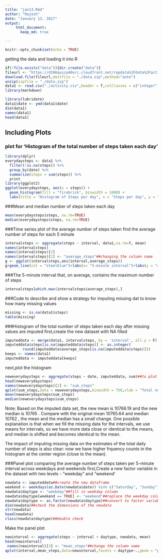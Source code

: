 ```yaml
---
title: "jan13.Rmd"
author: "Rajesh"
date: "January 13, 2017"
output:
     html_document:
       keep_md: true

---
```


```r
knitr::opts_chunk$set(echo = TRUE)
```

getting the data and loading it into R

```r
if(!file.exists("data")){dir.create("data")}
fileurl <- "https://d396qusza40orc.cloudfront.net/repdata%2Fdata%2Factivity.zip"
download.file(fileurl,destfile = "./data.zip",method="auto")
unzip(zipfile = "./data.zip")
data1 <- read.csv("./activity.csv",header = T,colClasses = c("integer", "character", "integer"),na.strings="NA")
library(markdown)
```

```r
library(lubridate)
data1$date <- ymd(data1$date)
dim(data1)
names(data1)
head(data1)
```


## Including Plots

### plot for 'Histogram of the total number of steps taken each day'
```r
library(dplyr)
everydaysteps <- data1 %>%
  filter(!is.na(steps)) %>%
  group_by(date) %>%
  summarize(steps = sum(steps)) %>%
  print
library(ggplot2)
ggplot(everydaysteps, aes(x = steps)) +
  geom_histogram(fill = "firebrick", binwidth = 1000) +
  labs(title = "Histogram of Steps per day", x = "Steps per day", y = "Frequency")
```

###Mean and median number of steps taken each day
```r
mean(everydaysteps$steps, na.rm=TRUE)
median(everydaysteps$steps, na.rm=TRUE)
```

###Time series plot of the average number of steps taken
find the average number of steps for each 5 minute
```r
intervalsteps <- aggregate(steps ~ interval, data1,na.rm=T, mean)
names(intervalsteps)
names(intervalsteps)[2]
names(intervalsteps)[2] <- "average_steps"##changing the column name
g <- ggplot(intervalsteps,aes(interval,average_steps))
g+geom_line(col = "steelblue")+labs(x= "5-minute interval")+labs(y = "average number of steps taken")
```
###The 5-minute interval that, on average, contains the maximum number of steps
```r
intervalsteps[which.max(intervalsteps$average_steps),]
```
###Code to describe and show a strategy for imputing missing dat
to know how many missing values
```r
missing <- is.na(data1$steps)
table(missing)
```
###Histogram of the total number of steps taken each day after missing values are imputed
first,create the new dataset with NA filled
```r
imputeddata <- merge(data1, intervalsteps, by = 'interval', all.y = F)
imputeddata$steps[is.na(imputeddata$steps)] <- as.integer(
        round(imputeddata$average_steps[is.na(imputeddata$steps)]))
keeps <- names(data1)
imputeddata <- imputeddata[keeps]
```
next,plot the histogram
```r
neweverydaysteps <- aggregate(steps ~ date, imputeddata, sum)##to plot the histogram,we need to find total number of steps##
head(neweverydaysteps)
names(neweverydaysteps)[2] <- "sum_steps"
qplot(sum_steps,data = neweverydaysteps,binwidth = 750,xlab = "Total number of steps taken per each day")
mean(neweverydaysteps$sum_steps)
median(neweverydaysteps$sum_steps)
```
Note:
Based on the imputed data set, the new mean is 10766.19 and the new median is 10765 . Compare with the original mean 10765.64 and median 10762 , the mean  and the median has a small change.  One possible explanation is that when we fill the missing data for the intervals, we use means for intervals, so we have more data close or identical to the means, and median is shifted and becomes identical to the mean.

The impact of imputing missing data on the estimates of the total daily number of steps is also clear: now we have higher frquency counts in the histogram at the center region (close to the mean).

###Panel plot comparing the average number of steps taken per 5-minute interval across weekdays and weekends
first,Create a new factor variable in the dataset with two levels - "weekday" and "weekend'
```r
newdata <- imputeddata##create the new dataframe
weekend <- weekdays(as.Date(newdata$date)) %in% c("Saturday", "Sunday")
newdata$daytype <- "weekday"##fill in weekday column
newdata$daytype[weekend == TRUE] <- "weekend"##replace the weekday column with weekend where daytype ==sat/sun
newdata$daytype <- as.factor(newdata$daytype)##convert to factor variable
dim(newdata)##check the dimensions of the newdata
str(newdata)
head(newdata)
class(newdata$daytype)##double check
```
Make the panel plot
```r
newinterval <- aggregate(steps ~ interval + daytype, newdata, mean)
head(newinterval)
 names(newinterval)[3] <- "mean_steps"##change the column name
qplot(interval,mean_steps,data=newinterval,facets = daytype~.,geom = "path", xlab = "5 minute interval",ylab ="averaged across all weekday days or weekend days")
```


